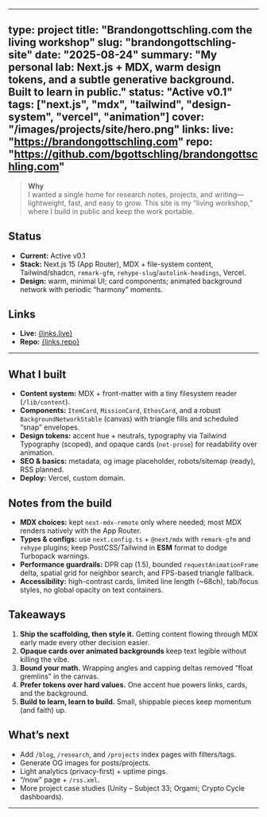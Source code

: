
<ProjectHeader status="Active · v0.1" live="https://brandongottschling.com" repo="https://github.com/bgottschling/brandongottschling.com" />

---
type: project
title: "Brandongottschling.com the living workshop"
slug: "brandongottschling-site"
date: "2025-08-24"
summary: "My personal lab: Next.js + MDX, warm design tokens, and a subtle generative background. Built to learn in public."
status: "Active v0.1"
tags: ["next.js", "mdx", "tailwind", "design-system", "vercel", "animation"]
cover: "/images/projects/site/hero.png"
links:
  live: "https://brandongottschling.com"
  repo: "https://github.com/bgottschling/brandongottschling.com"
---

> **Why**  
> I wanted a single home for research notes, projects, and writing—lightweight, fast, and easy to grow. This site is my “living workshop,” where I build in public and keep the work portable.

## Status

- **Current:** Active v0.1  
- **Stack:** Next.js 15 (App Router), MDX + file-system content, Tailwind/shadcn, `remark-gfm`, `rehype-slug`/`autolink-headings`, Vercel.  
- **Design:** warm, minimal UI; card components; animated background network with periodic “harmony” moments.

## Links

- **Live:** [{links.live}]({links.live})
- **Repo:** [{links.repo}]({links.repo})

---

## What I built

- **Content system:** MDX + front-matter with a tiny filesystem reader (`/lib/content`).  
- **Components:** `ItemCard`, `MissionCard`, `EthosCard`, and a robust `BackgroundNetworkStable` (canvas) with triangle fills and scheduled “snap” envelopes.  
- **Design tokens:** accent hue + neutrals, typography via Tailwind Typography (scoped), and opaque cards (`not-prose`) for readability over animation.  
- **SEO & basics:** metadata, og image placeholder, robots/sitemap (ready), RSS planned.  
- **Deploy:** Vercel, custom domain.

## Notes from the build

- **MDX choices:** kept `next-mdx-remote` only where needed; most MDX renders natively with the App Router.  
- **Types & configs:** use `next.config.ts` + `@next/mdx` with `remark-gfm` and `rehype` plugins; keep PostCSS/Tailwind in **ESM** format to dodge Turbopack warnings.  
- **Performance guardrails:** DPR cap (1.5), bounded `requestAnimationFrame` delta, spatial grid for neighbor search, and FPS-based triangle fallback.  
- **Accessibility:** high-contrast cards, limited line length (~68ch), tab/focus styles, no global opacity on text containers.

## Takeaways

1. **Ship the scaffolding, then style it.** Getting content flowing through MDX early made every other decision easier.  
2. **Opaque cards over animated backgrounds** keep text legible without killing the vibe.  
3. **Bound your math.** Wrapping angles and capping deltas removed “float gremlins” in the canvas.  
4. **Prefer tokens over hard values.** One accent hue powers links, cards, and the background.  
5. **Build to learn, learn to build.** Small, shippable pieces keep momentum (and faith) up.

## What’s next

- Add `/blog`, `/research`, and `/projects` index pages with filters/tags.  
- Generate OG images for posts/projects.  
- Light analytics (privacy-first) + uptime pings.  
- “/now” page + `/rss.xml`.  
- More project case studies (Unity – Subject 33; Orgami; Crypto Cycle dashboards).

---